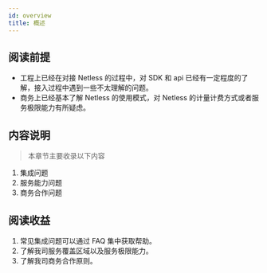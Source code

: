 ```yaml
---
id: overview
title: 概述
---
```


## 阅读前提

- 工程上已经在对接 Netless 的过程中，对 SDK 和 api 已经有一定程度的了解，接入过程中遇到一些不太理解的问题。
- 商务上已经基本了解 Netless 的使用模式，对 Netless 的计量计费方式或者服务极限能力有所疑虑。

## 内容说明

> 本章节主要收录以下内容

1. 集成问题
2. 服务能力问题
3. 商务合作问题

## 阅读收益

1. 常见集成问题可以通过 FAQ 集中获取帮助。
2. 了解我司服务覆盖区域以及服务极限能力。
3. 了解我司商务合作原则。
